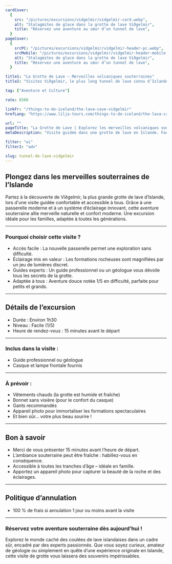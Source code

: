 ```yaml
---
cardCover:
  {
    src: "/pictures/excursions/vidgelmir/vidgelmir-card.webp",
    alt: "Stalagmites de glace dans la grotte de lave Viðgelmir",
    title: "Réservez une aventure au cœur d’un tunnel de lave",
  }
pageCover:
  {
    srcPC: "/pictures/excursions/vidgelmir/vidgelmir-header-pc.webp",
    srcMobile: "/pictures/excursions/vidgelmir/vidgelmir-header-mobile.webp",
    alt: "Stalagmites de glace dans la grotte de lave Viðgelmir",
    title: "Réservez une aventure au cœur d’un tunnel de lave",
  }

title1: "La Grotte de Lave – Merveilles volcaniques souterraines"
title2: "Visitez Viðgelmir, le plus long tunnel de lave connu d’Islande"

tag: ["Aventure et Culture"]

rate: 8500

linkFr: "/things-to-do-iceland/the-lava-cave-vidgelmir"
hrefLang: "https://www.lilja-tours.com/things-to-do-iceland/the-lava-cave-vidgelmir"

url: ""
pageTitle: "La Grotte de Lave | Explorez les merveilles volcaniques souterraines"
metaDescription: "Visite guidée dans une grotte de lave en Islande. Facile d’accès, bien éclairée, encadrée par des experts. Une sortie inoubliable pour toute la famille !"

filter: "wi"
filter2: "adv"

slug: tunnel-de-lave-vidgelmir
---
```


## Plongez dans les merveilles souterraines de l’Islande

Partez à la découverte de Viðgelmir, la plus grande grotte de lave d’Islande, lors d'une visite guidée confortable et accessible à tous. Grâce à une passerelle moderne et à un système d’éclairage innovant, cette aventure souterraine allie merveille naturelle et confort moderne. Une excursion idéale pour les familles, adaptée à toutes les générations.

---

### Pourquoi choisir cette visite ?

- Accès facile : La nouvelle passerelle permet une exploration sans difficulté.  
- Éclairage mis en valeur : Les formations rocheuses sont magnifiées par un jeu de lumières discret.  
- Guides experts : Un guide professionnel ou un géologue vous dévoile tous les secrets de la grotte.  
- Adaptée à tous : Aventure douce notée 1/5 en difficulté, parfaite pour petits et grands.

---

## Détails de l’excursion

- Durée : Environ 1h30  
- Niveau : Facile (1/5)  
- Heure de rendez-vous : 15 minutes avant le départ

---

### Inclus dans la visite :

- Guide professionnel ou géologue  
- Casque et lampe frontale fournis

---

### À prévoir :

- Vêtements chauds (la grotte est humide et fraîche)  
- Bonnet sans visière (pour le confort du casque)  
- Gants recommandés  
- Appareil photo pour immortaliser les formations spectaculaires  
- Et bien sûr… votre plus beau sourire !

---

## Bon à savoir

- Merci de vous présenter 15 minutes avant l’heure de départ.  
- L’ambiance souterraine peut être fraîche : habillez-vous en conséquence.  
- Accessible à toutes les tranches d’âge – idéale en famille.  
- Apportez un appareil photo pour capturer la beauté de la roche et des éclairages.

---

## Politique d’annulation

- 100 % de frais si annulation 1 jour ou moins avant la visite

---

### Réservez votre aventure souterraine dès aujourd’hui !

Explorez le monde caché des coulées de lave islandaises dans un cadre sûr, encadré par des experts passionnés. Que vous soyez curieux, amateur de géologie ou simplement en quête d’une expérience originale en Islande, cette visite de grotte vous laissera des souvenirs impérissables.

<script
  type="text/javascript"
  src="https://widgets.bokun.io/assets/javascripts/apps/build/BokunWidgetsLoader.js?bookingChannelUUID=97236c68-b945-4a96-8587-660bdc4c45fd"
  async
></script>

<div
  class="bokunWidget"
  data-src="https://widgets.bokun.io/online-sales/97236c68-b945-4a96-8587-660bdc4c45fd/experience-calendar/7917"
></div>
